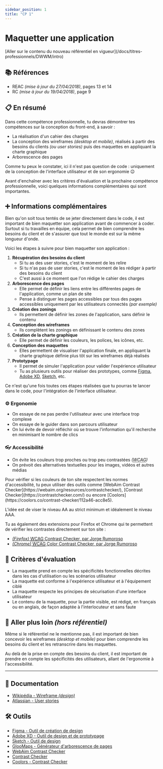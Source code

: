 ```yaml
---
sidebar_position: 1
title: "CP 1"
---
```



# Maquetter une application

<Admonition type="warning" title="Attention, tu es en train de consulter un référentiel expiré !">
[Aller sur le contenu du nouveau référentiel en vigueur](/docs/titres-professionnels/DWWM/intro)
</Admonition>

## 📚 Références

- REAC _(mise à jour du 27/04/2018)_, pages 13 et 14
- RC _(mise à jour du 19/04/2018)_, page 9

## 📋 En résumé

Dans cette compétence professionnelle, tu devras démontrer tes compétences sur la conception du front-end, à savoir :

- La réalisation d'un cahier des charges
- La conception des wireframes _(desktop et mobile)_, réalisés à partir des besoins du clients _(ou user stories)_ puis des maquettes en appliquant la charte graphique
- Arborescence des pages

Comme tu peux le constater, ici il n'est pas question de code : uniquement de la conception de l'interface utilisateur et de son ergonomie 😉

Avant d'enchaîner avec les critères d'évaluation et la prochaine compétence professionnelle, voici quelques informations complémentaires qui sont importantes.

## ➕ Informations complémentaires

Bien qu'on soit tous tentés de se jeter directement dans le code, il est important de bien maquetter son application avant de commencer à coder.  
Surtout si tu travailles en équipe, cela permet de bien comprendre les besoins du client et de s'assurer que tout le monde est sur la même longueur d'onde.

Voici les étapes à suivre pour bien maquetter son application :

1. **Récupération des besoins du client**
    - Si tu as des user stories, c'est le moment de les relire
    - Si tu n'as pas de user stories, c'est le moment de les rédiger à partir des besoins du client
    - C'est aussi à ce moment que l'on rédige le cahier des charges
2. **Arborescence des pages**
    - Elle permet de définir les liens entre les différentes pages de l'application, comme un plan de site
    - Pense à distinguer les pages accessibles par tous des pages accessibles uniquement par les utilisateurs connectés _(par exemple)_
3. **Création des zonings**
    - Ils permettent de définir les zones de l'application, sans définir le contenu
4. **Conception des wireframes**
    - Ils complètent les zonings en définissant le contenu des zones
5. **Création de la charte graphique**
    - Elle permet de définir les couleurs, les polices, les icônes, etc.
6. **Conception des maquettes**
    - Elles permettent de visualiser l'application finale, en appliquant la charte graphique définie plus tôt sur les wireframes déjà réalisés
7. **Prototypage**
    - Il permet de simuler l'application pour valider l'expérience utilisateur
    - Tu as plusieurs outils pour réaliser des prototypes, comme [Figma](https://www.figma.com/fr-fr/), [Adobe XD](https://www.adobe.com/fr/products/xd.html), [Sketch](https://www.sketch.com/), etc.

Ce n'est qu'une fois toutes ces étapes réalisées que tu pourras te lancer dans le code, pour l'intégration de l'interface utilisateur.

### ⚙️ Ergonomie

- On essaye de ne pas perdre l'utilisateur avec une interface trop complexe
- On essaye de le guider dans son parcours utilisateur
- On lui évite de devoir réfléchir où se trouve l'information qu'il recherche en minimisant le nombre de clics

### 👓 Accessibilité

- On évite les couleurs trop proches ou trop peu contrastées _(<abbr title="Web Content Accessibility Guidelines">WCAG</abbr>)_
- On prévoit des alternatives textuelles pour les images, vidéos et autres médias

<Admonition type="info" title="Contrastes des couleurs">
Pour vérifier si les couleurs de ton site respectent les normes d'accessibilité, tu peux utiliser des outils comme [WebAim Contrast Checker](https://webaim.org/resources/contrastchecker/), [Contrast Checker](https://contrastchecker.com/) ou encore [Coolors](https://coolors.co/contrast-checker/112a46-acc8e5).

L'idée est de viser le niveau AA au strict minimum et idéalement le niveau AAA.

Tu as également des extensions pour Firefox et Chrome qui te permettent de vérifier les contrastes directement sur ton site :

- [_(Firefox)_ <abbr title="Web Content Accessibility Guidelines">WCAG</abbr> Contrast Checker, par Jorge Rumoroso](https://addons.mozilla.org/fr/firefox/addon/wcag-contrast-checker)
- [_(Chrome)_ <abbr title="Web Content Accessibility Guidelines">WCAG</abbr> Color Contrast Checker, par Jorge Rumoroso](https://chromewebstore.google.com/detail/wcag-color-contrast-check/plnahcmalebffmaghcpcmpaciebdhgdf)
</Admonition>

## 🎯 Critères d'évaluation

- La maquette prend en compte les spécificités fonctionnelles décrites dans les cas d'utilisation ou les scénarios utilisateur
- La maquette est conforme à l'expérience utilisateur et à l'équipement ciblé
- La maquette respecte les principes de sécurisation d'une interface utilisateur
- Le contenu de la maquette, pour la partie visible, est rédigé, en français ou en anglais, de façon adaptée à l'interlocuteur et sans faute

## 🤯 Aller plus loin _(hors référentiel)_

Même si le référentiel ne le mentionne pas, il est important de bien concevoir les wireframes _(desktop et mobile)_
pour bien comprendre les besoins du client et les retranscrire dans les maquettes.

Au delà de la prise en compte des besoins du client, il est important de prendre en compte les spécificités des utilisateurs,
allant de l'ergonomie à l'accessibilité.

---

## 🧠 Documentation

- [Wikipédia - Wireframe _(design)_](https://fr.wikipedia.org/wiki/Wireframe_(design))
- [Atlassian - User stories](https://www.atlassian.com/fr/agile/project-management/user-stories)

## 🛠️ Outils

- [Figma - Outil de création de design](https://www.figma.com/fr-fr/)
- [Adobe XD - Outil de design et de prototypage](https://www.adobe.com/fr/products/xd.html)
- [Sketch - Outil de design](https://www.sketch.com/)
- [GlooMaps - Générateur d'arborescence de pages](https://www.gloomaps.com/)
- [WebAim Contrast Checker](https://webaim.org/resources/contrastchecker/)
- [Contrast Checker](https://contrastchecker.com/)
- [Coolors - Contrast Checker](https://coolors.co/contrast-checker/112a46-acc8e5)